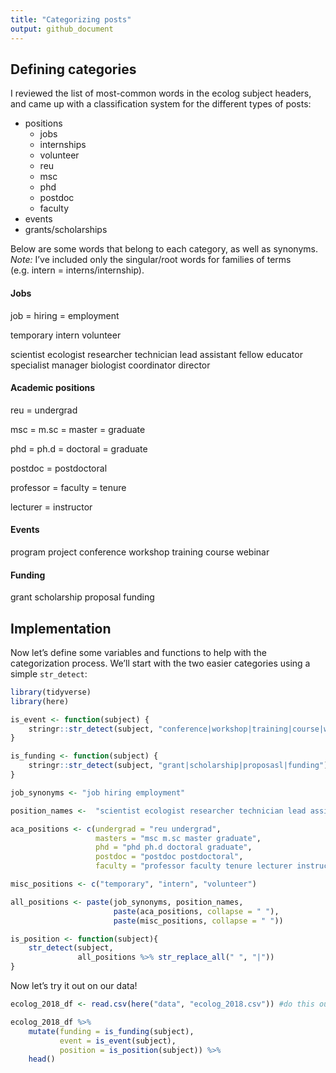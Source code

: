 ```yaml
---
title: "Categorizing posts"
output: github_document
---
```


## Defining categories

I reviewed the list of most-common words in the ecolog subject headers, and came up with a classification system for the different types of posts:

- positions
    - jobs
    - internships
    - volunteer
    - reu
    - msc
    - phd
    - postdoc
    - faculty
- events
- grants/scholarships

Below are some words that belong to each category, as well as synonyms. *Note:* I've included only the singular/root words for families of terms (e.g. intern = interns/internship).

#### Jobs
job = hiring = employment

temporary
intern
volunteer

scientist
ecologist
researcher
technician
lead
assistant
fellow
educator
specialist
manager
biologist
coordinator
director

#### Academic positions
reu = undergrad

msc = m.sc = master = graduate

phd = ph.d = doctoral = graduate

postdoc = postdoctoral

professor = faculty = tenure

lecturer = instructor

#### Events
program
project
conference
workshop
training
course
webinar

#### Funding
grant
scholarship
proposal
funding

## Implementation

Now let's define some variables and functions to help with the categorization process. We'll start with the two easier categories using a simple `str_detect`:

```r
library(tidyverse)
library(here)

is_event <- function(subject) {
    stringr::str_detect(subject, "conference|workshop|training|course|webinar")
}

is_funding <- function(subject) {
    stringr::str_detect(subject, "grant|scholarship|proposasl|funding")
}
```



```r
job_synonyms <- "job hiring employment"

position_names <-  "scientist ecologist researcher technician lead assistant fellow educator specialist manager biologist coordinator director"

aca_positions <- c(undergrad = "reu undergrad",
                   masters = "msc m.sc master graduate",
                   phd = "phd ph.d doctoral graduate",
                   postdoc = "postdoc postdoctoral",
                   faculty = "professor faculty tenure lecturer instructor")

misc_positions <- c("temporary", "intern", "volunteer")

all_positions <- paste(job_synonyms, position_names, 
                       paste(aca_positions, collapse = " "), 
                       paste(misc_positions, collapse = " "))

is_position <- function(subject){
    str_detect(subject, 
               all_positions %>% str_replace_all(" ", "|"))
}
```

Now let's try it out on our data!

```r
ecolog_2018_df <- read.csv(here("data", "ecolog_2018.csv")) #do this outside of rmd

ecolog_2018_df %>% 
    mutate(funding = is_funding(subject),
           event = is_event(subject),
           position = is_position(subject)) %>% 
    head()
```


